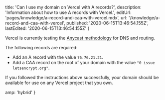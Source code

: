 
  title: 'Can I use my domain on Vercel with A records?',
  description: 'Information about how to use A records with Vercel.',
  editUrl: 'pages/knowledge/a-record-and-caa-with-vercel.mdx',
  url: '/knowledge/a-record-and-caa-with-vercel',
  published: '2020-06-15T13:46:54.155Z',
  lastEdited: '2020-06-15T13:46:54.155Z'
}

Vercel is currently testing the [Anycast methodology](https://en.wikipedia.org/wiki/Anycast) for DNS and routing.

The following records are required:

- Add an A record with the value `76.76.21.21`.
- Add a CAA record on the root of your domain with the value `"0 issue letsencrypt.org"`.

If you followed the instructions above successfully, your domain should be available for use on any Vercel project that you own.


  amp: 'hybrid'
}
